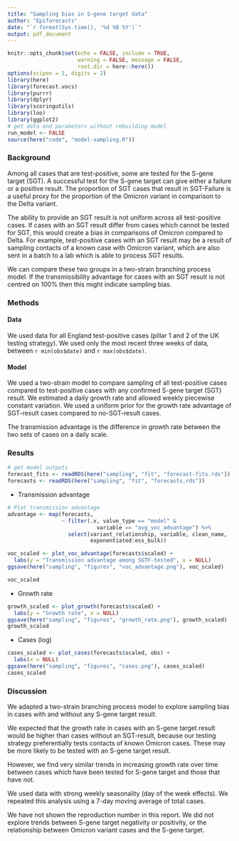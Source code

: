 ```yaml
---
title: "Sampling bias in S-gene target data"
author: "Epiforecasts"
date: "`r format(Sys.time(), '%d %B %Y')`"
output: pdf_document
---
```


```r
knitr::opts_chunk$set(echo = FALSE, include = TRUE, 
                      warning = FALSE, message = FALSE,
                      root.dir = here::here())
options(scipen = 1, digits = 2)
library(here)
library(forecast.vocs)
library(purrr)
library(dplyr)
library(scoringutils)
library(loo)
library(ggplot2)
# get data and parameters without rebuilding model
run_model <- FALSE
source(here("code", "model-sampling.R"))
```
### Background

Among all cases that are test-positive, some are tested for the S-gene target (SGT). A successful test for the S-gene target can give either a failure or a positive result. The proportion of SGT cases that result in SGT-Failure is a useful proxy for the proportion of the Omicron variant in comparison to the Delta variant. 

The ability to provide an SGT result is not uniform across all test-positive cases. If cases with an SGT result differ from cases which cannot be tested for SGT, this would create a bias in comparisons of Omicron compared to Delta. For example, test-positive cases with an SGT result may be a result of sampling contacts of a known case with Omicron variant, which are also sent in a batch to a lab which is able to process SGT results. 

We can compare these two groups in a two-strain branching process model. If the transmissibility advantage for cases with an SGT result is not centred on 100% then this might indicate sampling bias.

### Methods

#### Data

We used data for all England test-positive cases (pillar 1 and 2 of the UK testing strategy). We used only the most recent three weeks of data, between `r min(obs$date)` and `r max(obs$date)`.

#### Model

We used a two-strain model to compare sampling of all test-positive cases compared to test-positive cases with any confirmed S-gene target (SGT) result. We estimated a daily growth rate and allowed weekly piecewise constant variation. We used a uniform prior for the growth rate advantage of SGT-result cases compared to no-SGT-result cases.

The transmission advantage is the difference in growth rate between the two sets of cases on a daily scale.

### Results
```r
# get model outputs
forecast_fits <- readRDS(here("sampling", "fit", "forecast-fits.rds"))
forecasts <- readRDS(here("sampling", "fit", "forecasts.rds"))
```

- Transmission advantage

```r
# Plot transmission advantage
advantage <- map(forecasts,
                 ~ filter(.x, value_type == "model" &
                            variable == "avg_voc_advantage") %>%
                   select(variant_relationship, variable, clean_name, 
                          exponentiated:ess_bulk))

voc_scaled <- plot_voc_advantage(forecasts$scaled) +
  labs(y = "Transmission advantage among SGTF-tested", x = NULL)
ggsave(here("sampling", "figures", "voc_advantage.png"), voc_scaled)

voc_scaled

```


- Growth rate


```r
growth_scaled <- plot_growth(forecasts$scaled) +
  labs(y = "Growth rate", x = NULL)
ggsave(here("sampling", "figures", "growth_rate.png"), growth_scaled)
growth_scaled

```

- Cases (log)


```r
cases_scaled <- plot_cases(forecasts$scaled, obs) +
  labs(x = NULL)
ggsave(here("sampling", "figures", "cases.png"), cases_scaled)
cases_scaled

```


### Discussion

We adapted a two-strain branching process model to explore sampling bias in cases with and without any S-gene target result. 

We expected that the growth rate in cases with an S-gene target result would be higher than cases without an SGT-result, because our testing strategy preferentially tests contacts of known Omicron cases. These may be more likely to be tested with an S-gene target result. 

However, we find very similar trends in increasing growth rate over time between cases which have been tested for S-gene target and those that have not. 

We used data with strong weekly seasonality (day of the week effects). We repeated this analysis using a 7-day moving average of total cases.

We have not shown the reproduction number in this report. We did not explore trends between S-gene target negativity or positivity, or the relationship between Omicron variant cases and the S-gene target. 
